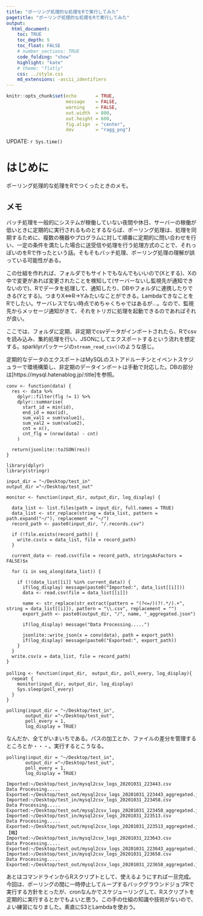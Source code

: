 ```yaml
---
title: "ポーリング処理的な処理をRで実行してみた"
pagetitle: "ポーリング処理的な処理をRで実行してみた"
output:
  html_document:
    toc: TRUE
    toc_depth: 5
    toc_float: FALSE
    # number_sections: TRUE
    code_folding: "show"
    highlight: "kate"
    # theme: "flatly"
    css: ../style.css
    md_extensions: -ascii_identifiers
---
```


```r
knitr::opts_chunk$set(echo       = TRUE,
                      message    = FALSE,
                      warning    = FALSE,
                      out.width  = 800,
                      out.height = 600,
                      fig.align  = "center",
                      dev        = "ragg_png")
```

<div class="update-right">
UPDATE: `r Sys.time()`
</div>

# はじめに
ポーリング処理的な処理をRでつくったときのメモ。

## メモ
バッチ処理を一般的にシステムが稼働していない夜間や休日、サーバーの稼働が低いときに定期的に実行されるものとするならば、ポーリング処理は、処理を同期するために、複数の機器やプログラムに対して順番に定期的に問い合わせを行い、一定の条件を満たした場合に送受信や処理を行う処理方式のことで、それっぽいのをRで作ったという話。そもそもバッチ処理、ポーリング処理の理解が誤っている可能性がある。

この仕組を作れれば、フォルダでもサイトでもなんでもいいので(Xとする)、Xの中で変更があれば変更されたことを検知して(サーバーないし監視先が通知できないので)、Rでデータを処理して、通知したり、DBやフォルダに連携したりできる(Yとする)。つまりX⇔R→Yみたいなことができる。LambdaてきなことをRでしたい。サーバレスでない時点でめちゃくちゃではあるが…。なので、監視先からメッセージ通知がきて、それをトリガに処理を起動できるのであればそれが良い。

ここでは、フォルダに定期、非定期でcsvデータがインポートされたら、Rでcsvを読み込み、集約処理を行い、JSONにしてエクスポートするという流れを想定する。sparklyrパッケージの`stream_read_csv()`のような感じ。

定期的なデータのエクスポートはMySQLのストアドルーチンとイベントスケジュラーで環境構築し、非定期のデータインポートは手動で対応した。DBの部分は[https://mysql.hatenablog.jp/:title]を参照。

```R:R
conv <- function(data) {
  res <- data %>%
    dplyr::filter(flg != 1) %>%
    dplyr::summarise(
      start_id = min(id),
      end_id = max(id),
      sum_val1 = sum(value1),
      sum_val2 = sum(value2),
      cnt = n(),
      cnt_flg = (nrow(data) - cnt)
    )
  
  return(jsonlite::toJSON(res))
}

library(dplyr)
library(stringr)

input_dir = "~/Desktop/test_in"
output_dir ="~/Desktop/test_out"

monitor <- function(input_dir, output_dir, log_display) {
  
  data_list <- list.files(path = input_dir, full.names = TRUE)
  data_list <- str_replace(string = data_list, pattern = path.expand("~/"), replacement = "~/")
  record_path <- paste0(input_dir, "/.records.csv")
   
  if (!file.exists(record_path)) {
    write.csv(x = data_list, file = record_path)
  }
  
  current_data <- read.csv(file = record_path, stringsAsFactors = FALSE)$x
  
  for (i in seq_along(data_list)) {
    
    if (!(data_list[[i]] %in% current_data)) {
      if(log_display) message(paste0("Imported:", data_list[[i]]))
      data <- read.csv(file = data_list[[i]])
      
      name <- str_replace(str_extract(pattern = "(?<=/)(?!.*/).+", string = data_list[[i]]), pattern = "\\.csv", replacement = "")
      export_path <- paste0(output_dir, "/", name, "_aggregated.json")
      
      if(log_display) message("Data Processing.....")
      
      jsonlite::write_json(x = conv(data), path = export_path)
      if(log_display) message(paste0("Exported:", export_path))
    }
  }
  write.csv(x = data_list, file = record_path)
}

polling <- function(input_dir,　output_dir, poll_every, log_display){
  repeat {
    monitor(input_dir, output_dir, log_display)
    Sys.sleep(poll_every)
  }
}

polling(input_dir = "~/Desktop/test_in",
       output_dir ="~/Desktop/test_out",
       poll_every = 1,
       log_display = TRUE)
```

なんだか、全てがいまいちである。パスの加工とか、ファイルの差分を管理するところとか・・・。実行するとこうなる。

```R:R
polling(input_dir = "~/Desktop/test_in",
       output_dir ="~/Desktop/test_out",
       poll_every = 1,
       log_display = TRUE)

Imported:~/Desktop/test_in/mysql2csv_logs_20201031_223443.csv
Data Processing.....
Exported:~/Desktop/test_out/mysql2csv_logs_20201031_223443_aggregated.json
Imported:~/Desktop/test_in/mysql2csv_logs_20201031_223458.csv
Data Processing.....
Exported:~/Desktop/test_out/mysql2csv_logs_20201031_223458_aggregated.json
Imported:~/Desktop/test_in/mysql2csv_logs_20201031_223513.csv
Data Processing.....
Exported:~/Desktop/test_out/mysql2csv_logs_20201031_223513_aggregated.json
【略】
Imported:~/Desktop/test_in/mysql2csv_logs_20201031_223643.csv
Data Processing.....
Exported:~/Desktop/test_out/mysql2csv_logs_20201031_223643_aggregated.json
Imported:~/Desktop/test_in/mysql2csv_logs_20201031_223658.csv
Data Processing.....
Exported:~/Desktop/test_out/mysql2csv_logs_20201031_223658_aggregated.json
```

あとはコマンドラインからRスクリプトとして、使えるようにすれば一旦完成。今回は、ポーリングの間に一時停止してループするバックグラウンドジョブRで実行する方針をとったが、cronなんかでスケジューリングして、Rスクリプトを定期的に実行するとかでもよいと思う。この手の仕組の知識や技術がないので、よい練習になりました。素直にS3とLambdaを使おう。
